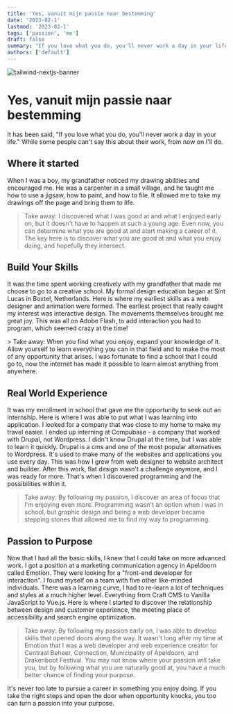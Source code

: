 ```yaml
---
title: 'Yes, vanuit mijn passie naar bestemming'
date: '2023-02-1'
lastmod: '2023-02-1'
tags: ['passion', 'me']
draft: false
summary: "If you love what you do, you'll never work a day in your life."
authors: ['default']
---
```


![tailwind-nextjs-banner](/static/images/passion.jpg)

# Yes, vanuit mijn passie naar bestemming

It has been said, "If you love what you do, you'll never work a day in
your life." While some people can't say this about their work, from now
on I'll do.

## Where it started

When I was a boy, my grandfather noticed my
drawing abilities and encouraged me. He was a carpenter in a small
village, and he taught me how to use a jigsaw, how to paint, and how to
file. It allowed me to take my drawings off the page and bring them to
life.

> ​Take away: I discovered what I was good at and what I enjoyed early on,
> but it doesn't have to happen at such a young age. Even now, you can
> determine what you are good at and start making a career of it. The key
> here is to discover what you are good at and what you enjoy doing, and
> hopefully they intersect.

## Build Your Skills

It was the time spent working creatively with my
grandfather that made me choose to go to a creative school. My formal
design education began at Sint Lucas in Boxtel, Netherlands. Here is
where my earliest skills as a web designer and animation were formed.
The earliest project that really caught my interest was interactive
design. The movements themselves brought me great joy. This was all on
Adobe Flash, to add interaction you had to program, which seemed crazy
at the time!

​> Take away: When you find what you enjoy, expand your knowledge of it.
Allow yourself to learn everything you can in that field and to make the
most of any opportunity that arises. I was fortunate to find a school
that I could go to, now the internet has made it possible to learn
almost anything from anywhere.

## Real World Experience

It was my enrollment in school that gave me the
opportunity to seek out an internship. Here is where I was able to put
what I was learning into application. I looked for a company that was
close to my home to make my travel easier. I ended up interning at
Compubase - a company that worked with Drupal, not Wordpress. I didn't
know Drupal at the time, but I was able to learn it quickly. Drupal is a
cms and one of the most popular alternatives to Wordpress. It's used to
make many of the websites and applications you use every day. This was
how I grew from web designer to website architect and builder. After
this work, flat design wasn't a challenge anymore, and I was ready for
more. That's when I discovered programming and the possibilities within
it.

> ​Take away: By following my passion, I discover an area of focus that
> I'm enjoying even more. Programming wasn't an option when I was in
> school, but graphic design and being a web developer became stepping
> stones that allowed me to find my way to programming.

## Passion to Purpose

Now that I had all the basic skills, I knew that I
could take on more advanced work. I got a position at a marketing
communication agency in Apeldoorn called Emotion. They were looking for
a "front-end developer for interaction". I found myself on a team with
five other like-minded individuals. There was a learning curve, I had to
re-learn a lot of techniques and styles at a much higher level.
Everything from Craft CMS to Vanilla JavaScript to Vue.js. Here is where
I started to discover the relationship between design and customer
experience, the meeting place of accessibility and search engine
optimization.

> ​Take away: By following my passion early on, I was able to develop
> skills that opened doors along the way. It wasn't long after my time at
> Emotion that I was a web developer and web experience creator for
> Centraal Beheer, Connection, Municipality of Apeldoorn, and Drakenboot
> Festival. You may not know where your passion will take you, but by
> following what you are naturally good at, you have a much better chance
> of finding your purpose.

It's never too late to pursue a career in something you enjoy doing. If
you take the right steps and open the door when opportunity knocks, you
too can turn a passion into your purpose.
